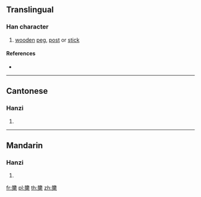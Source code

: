 {{also|橥}}
==Translingual==

===Han character===
{{Han char|rn=75|rad=木|as=15|sn=19|four=14904|canj=MAD|ids=⿱豬木}}

# [[wooden]] [[peg]], [[post]] or [[stick]]

====References====
* {{Han ref|kx=0561.180|dkj=15848|dj=0950.090|hdz=21316.130|uh=6AEB|ud=27371|bh=F255|bd=62037}}

----

==Cantonese==

===Hanzi===
{{yue-hanzi|jyut=|y=jyu1|sim=橥}}

# {{defn|lang=yue|sort=木15}}

----

==Mandarin==

===Hanzi===
{{cmn-hanzi|sim=橥|pin=[[zhū]] ([[zhu1]])|wg=chu<sup>1</sup>}}

# {{defn|lang=cmn|sort=木15}}

[[fr:櫫]]
[[pl:櫫]]
[[th:櫫]]
[[zh:櫫]]
